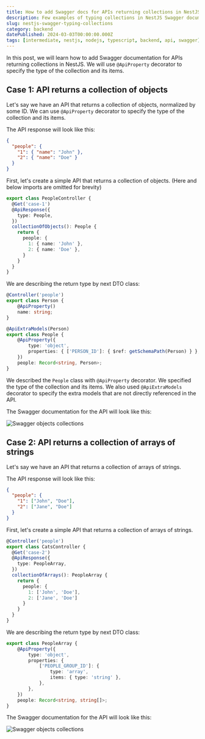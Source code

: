 ```yaml
---
title: How to add Swagger docs for APIs returning collections in NestJS
description: Few examples of typing collections in NestJS Swagger documentation
slug: nestjs-swagger-typing-collections
category: backend
datePublished: 2024-03-03T00:00:00.000Z
tags: [intermediate, nestjs, nodejs, typescript, backend, api, swagger]
---
```


In this post, we will learn how to add Swagger documentation for APIs returning collections in NestJS. We will use `@ApiProperty` decorator to specify the type of the collection and its items.

## Case 1: API returns a collection of objects

Let's say we have an API that returns a collection of objects, normalized by some ID. We can use `@ApiProperty` decorator to specify the type of the collection and its items.

The API response will look like this:

```json
{
  "people": {
    "1": { "name": "John" },
    "2": { "name": "Doe" }
  }
}
```

First, let's create a simple API that returns a collection of objects. (Here and below imports are omitted for brevity)

```typescript
export class PeopleController {
  @Get('case-1')
  @ApiResponse({
    type: People,
  })
  collectionOfObjects(): People {
    return {
      people: {
        1: { name: 'John' },
        2: { name: 'Doe' },
      }
    }
  }
}
```

We are describing the return type by next DTO class:

```typescript
@Controller('people')
export class Person {
    @ApiProperty()
    name: string;
}

@ApiExtraModels(Person)
export class People {
    @ApiProperty({
        type: 'object',
        properties: { ['PERSON_ID']: { $ref: getSchemaPath(Person) } },
    })
    people: Record<string, Person>;
}
```
We described the `People` class with `@ApiProperty` decorator. We specified the type of the collection and its items. We also used `@ApiExtraModels` decorator to specify the extra models that are not directly referenced in the API.

The Swagger documentation for the API will look like this:

![Swagger objects collections](https://raw.githubusercontent.com/rodion-arr/blog/main/content/images/2024/03/nestjs-swagger-typing-collections/1.png)

## Case 2: API returns a collection of arrays of strings

Let's say we have an API that returns a collection of arrays of strings.

The API response will look like this:

```json
{
  "people": {
    "1": ["John", "Doe"],
    "2": ["Jane", "Doe"]
  }
}
```

First, let's create a simple API that returns a collection of arrays of strings.

```typescript
@Controller('people')
export class CatsController {
  @Get('case-2')
  @ApiResponse({
    type: PeopleArray,
  })
  collectionOfArrays(): PeopleArray {
    return {
      people: {
        1: ['John', 'Doe'],
        2: ['Jane', 'Doe']
      }
    }
  }
}
```

We are describing the return type by next DTO class:

```typescript
export class PeopleArray {
    @ApiProperty({
        type: 'object',
        properties: {
            ['PEOPLE_GROUP_ID']: {
                type: 'array',
                items: { type: 'string' },
            },
        },
    })
    people: Record<string, string[]>;
}
```

The Swagger documentation for the API will look like this:

![Swagger objects collections](https://raw.githubusercontent.com/rodion-arr/blog/main/content/images/2024/03/nestjs-swagger-typing-collections/2.png)
